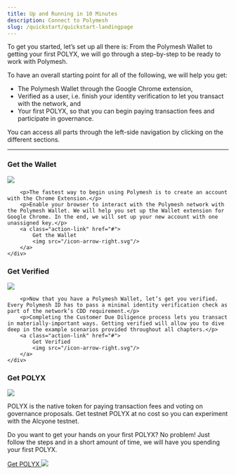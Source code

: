 ```yaml
---
title: Up and Running in 10 Minutes
description: Connect to Polymesh
slug: /quickstart/quickstart-landingpage
---
```




To get you started, let’s set up all there is: From the Polymesh Wallet to getting your first POLYX, we will go through a step-by-step to be ready to work with Polymesh.

To have an overall starting point for all of the following, we will help you get:
* The Polymesh Wallet through the Google Chrome extension,
* Verified as a user, i.e. finish your identity verification to let you transact with the network, and
* Your first POLYX, so that you can begin paying transaction fees and participate in governance.

<HighlightBox type="info">
You can access all parts through the left-side navigation by clicking on the different sections.
</HighlightBox>

***

<div class="box-overview-card-dyn">
	<h3>Get the Wallet</h3>
	<div class="content">
		<img class="inline-image-float-right" src="/placeholder-image.png"/>
		
		<p>The fastest way to begin using Polymesh is to create an account with the Chrome Extension.</p>
		<p>Enable your browser to interact with the Polymesh network with the Polymesh Wallet. We will help you set up the Wallet extension for Google Chrome. In the end, we will set up your new account with one unassigned key.</p>
		<a class="action-link" href="#">
			Get the Wallet
			<img src="/icon-arrow-right.svg"/>
		</a>
	</div>
</div>

<div class="box-overview-card-dyn">
	<h3>Get Verified</h3>
	<div class="content">
		<img class="inline-image-float-right" src="/placeholder-image.png"/>
		
		<p>Now that you have a Polymesh Wallet, let’s get you verified. Every Polymesh ID has to pass a minimal identity verification check as part of the network’s CDD requirement.</p>
		<p>Completing the Customer Due Diligence process lets you transact in materially-important ways. Getting verified will allow you to dive deep in the example scenarios provided throughout all chapters.</p>
		<a class="action-link" href="#">
			Get Verified
			<img src="/icon-arrow-right.svg"/>
		</a>
	</div>
</div>

<div class="box-overview-card-dyn">
	<h3>Get POLYX</h3>
	<div class="content">
		<img class="inline-image-float-right" src="/placeholder-image.png"/>	
		<p>POLYX is the native token for paying transaction fees and voting on governance proposals. Get testnet POLYX at no cost so you can experiment with the Alcyone testnet.</p>
		<p>Do you want to get your hands on your first POLYX? No problem! Just follow the steps and in a short amount of time, we will have you spending your first POLYX.</p>
		<a class="action-link" href="#">
			Get POLYX
			<img src="/icon-arrow-right.svg"/>
		</a>
	</div>
</div>
